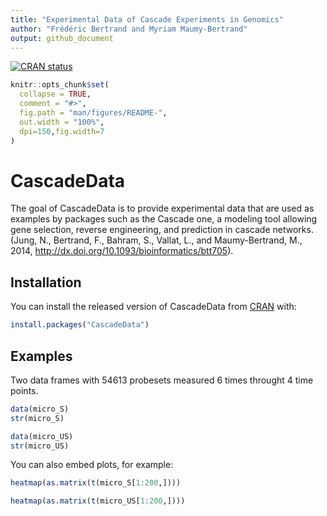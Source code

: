 ```yaml
---
title: "Experimental Data of Cascade Experiments in Genomics"
author: "Frédéric Bertrand and Myriam Maumy-Bertrand"
output: github_document
---
```


[![CRAN status](https://www.r-pkg.org/badges/version/CascadeData)](https://cran.r-project.org/package=CascadeData)

<!-- README.md is generated from README.Rmd. Please edit that file -->

```r
knitr::opts_chunk$set(
  collapse = TRUE,
  comment = "#>",
  fig.path = "man/figures/README-",
  out.width = "100%",
  dpi=150,fig.width=7
)
```
# CascadeData

The goal of CascadeData is to provide experimental data that are used as examples by packages such as the Cascade one, a modeling tool allowing gene selection, reverse engineering, and prediction in cascade networks. (Jung, N., Bertrand, F., Bahram, S., Vallat, L., and Maumy-Bertrand, M., 2014, <http://dx.doi.org/10.1093/bioinformatics/btt705>).

## Installation

You can install the released version of CascadeData from [CRAN](https://CRAN.R-project.org) with:

``` r
install.packages("CascadeData")
```

## Examples

Two data frames with 54613 probesets measured 6 times throught 4 time points.

```r
data(micro_S)
str(micro_S)
```

```r
data(micro_US)
str(micro_US)
```

You can also embed plots, for example:

```r
heatmap(as.matrix(t(micro_S[1:200,])))
```

```r
heatmap(as.matrix(t(micro_US[1:200,])))
```

